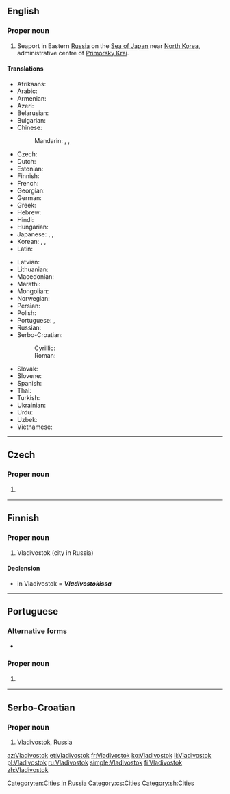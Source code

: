 ==English==
{{wikipedia}}

===Proper noun===
{{en-proper noun}}

# Seaport in Eastern [[Russia]] on the [[Sea of Japan]] near [[North Korea]], administrative centre of [[Primorsky Krai]].

====Translations====
{{trans-top|seaport in Russia}}
* Afrikaans: {{t|af|Wladiwostok}}
* Arabic: {{t|ar|فْلَادِيفُوسْتُوك|m|tr=fladifustūk}}
* Armenian: {{t|hy|Վլադիվոստոկ}}
* Azeri: {{t|az|Vladivostok}}
* Belarusian: {{t|be|Уладзівасток|m|tr=Uladzivastók}}
* Bulgarian: {{t|bg|Владивосток|m|tr=Vladivostók}}
* Chinese:
*: Mandarin: {{t+|cmn|符拉迪沃斯托克|tr=Fúlādíwòsītuōkè|sc=Hani}}, {{t|cmn|海參崴|sc=Hani}}, {{t+|cmn|海参崴|tr=Hǎishēnwǎi|sc=Hani}}
* Czech: {{t|cs|Vladivostok|m}}
* Dutch: {{t|nl|Vladivostok}}
* Estonian: {{t+|et|Vladivostok}}
* Finnish: {{t+|fi|Vladivostok}}
* French: {{t+|fr|Vladivostok|m}}
* Georgian: {{t|ka|ვლადივოსტოკი}}
* German: {{t|de|Wladiwostok|n}}
* Greek: {{t+|el|Βλαδιβοστόκ}}
* Hebrew: {{t|he|ולדיווסטוק}}
* Hindi: {{t|hi|व्लादिवोस्तोक|tr=vlādivostok}}
* Hungarian: {{t|hu|Vlagyivosztok}}
* Japanese: {{t|ja|ウラジオストク|tr=Urajiosutoku}}, {{qualifier|old}} {{t|ja|浦塩斯徳|tr=Urajiosutoku}}, {{qualifier|old or rare}} {{t|ja|浦塩|tr=Urajio}}
* Korean: {{t+|ko|블라디보스토크|tr=Beulladiboseutokeu|sc=Hang}}, {{t+|ko|해삼위|tr=Haesamwi|sc=Hang}}, {{t+|ko|해삼시|tr=Haesamsi|sc=Hang}}
* Latin: {{t|la|Vladivostokium|n}}
{{trans-mid}}
* Latvian: {{t|lv|Vladivostoka}}
* Lithuanian: {{t|lt|Vladivostokas|m}}
* Macedonian: {{t|mk|Владивосток|m|tr=Vladivóstok}}
* Marathi: {{t|mr|व्लादिवोस्तोक|n|tr=vlādivostoka|sc=Deva}}
* Mongolian: {{t|mn|Владивосток|tr=Vladivostok|sc=Cyrl}}
* Norwegian: {{t|no|Vladivostok}}
* Persian: {{t|fa|ولادی‌وستوک|tr=Velâdi-vostōk|sc=fa-Arab}}
* Polish: {{t+|pl|Władywostok|m}}
* Portuguese: {{t|pt|Vladivostok|f}}, {{t|pt|Vladivostoque|f}}
* Russian: {{t+|ru|Владивосто́к|m}}
* Serbo-Croatian:
*: Cyrillic: {{t|sh|Владивосток|m|sc=Cyrl}}
*: Roman: {{t|sh|Vladivostok|m}}
* Slovak: {{t|sk|Vladivostok|m}}
* Slovene: {{t|sl|Vladivostok|m}}
* Spanish: {{t|es|Vladivostok|m}}
* Thai: {{t|th|วลาดิวอสต๊อก|tr=wá-laa-dì-wor-òk}}
* Turkish: {{t|tr|Vladivostok}}
* Ukrainian: {{t|uk|Владивосток|m|tr=Vladyvostók}}
* Urdu: {{t|ur|ولادی وستوک|tr=vlādi vostok|sc=ur-Arab}}
* Uzbek: {{t|uz|Vladivostok}}
* Vietnamese: {{t|vi|Vladivostok}}
{{trans-bottom}}

[[Category:en:Cities in Russia]]

----

==Czech==

===Proper noun===
{{cs-proper noun|g=m}}

# {{l|en|Vladivostok}} {{gloss|seaport in Eastern Russia on the Sea of Japan near North Korea, administrative centre of Primorsky Krai}}

[[Category:cs:Cities]]

----

==Finnish==

===Proper noun===
{{fi-proper noun}}

# Vladivostok (city in Russia)

====Declension====
* in Vladivostok = '''''Vladivostokissa'''''
{{fi-decl-risti|n=sg|Vladivostok|||a|i=0}}

----

==Portuguese==

===Alternative forms===
* {{l|pt|Vladivostoque}}

===Proper noun===
{{pt-proper noun|f}}

# {{l|en|Vladivostok}} {{gloss|seaport in the Russian far east}}

{{catlangcode|pt|Cities|Russia}}

----

==Serbo-Croatian==
{{wikipedia|lang=sh}}

===Proper noun===
{{sh-proper noun|g=m|r|Владивосток}}

# [[Vladivostok#English|Vladivostok]], [[Russia]]

[[Category:sh:Cities]]

[[az:Vladivostok]]
[[et:Vladivostok]]
[[fr:Vladivostok]]
[[ko:Vladivostok]]
[[li:Vladivostok]]
[[pl:Vladivostok]]
[[ru:Vladivostok]]
[[simple:Vladivostok]]
[[fi:Vladivostok]]
[[zh:Vladivostok]]